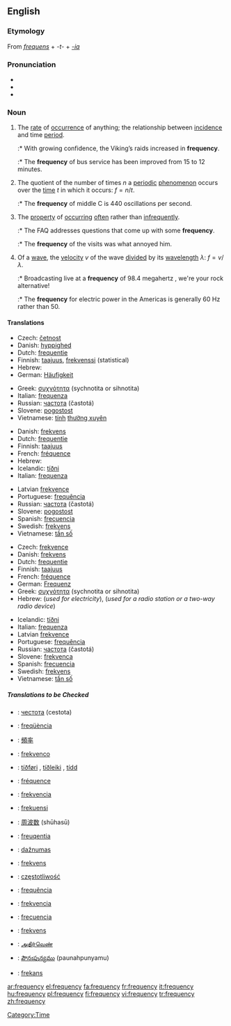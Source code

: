 ==English==
{{wikipedia}}

===Etymology===
From {{L.}} ''[[frequens]]'' + ''-t-'' + ''[[-ia]]''

===Pronunciation===
*{{AHD|frĕʹkwən-sē}}
*{{IPA|/ˈfriːkwənsi/}}
*{{SAMPA|/"fri:kw@nsi/}}

===Noun===
{{en-noun|frequenc|ies}}

# {{uncountable}} The [[rate]] of [[occurrence]] of anything; the relationship between [[incidence]] and time [[period]].
#:* With growing confidence, the Viking’s raids increased in '''frequency'''.
#:* The '''frequency''' of bus service has been improved from 15 to 12 minutes.
# {{context|metrology|countable}} The quotient of the number of times ''n'' a [[periodic]] [[phenomenon]] occurs over the [[time]] ''t'' in which it occurs: <math>f = n / t</math>.
#:* The '''frequency''' of middle C is 440 oscillations per second.
# {{uncountable}} The [[property]] of [[occur]]ring [[often]] rather than [[infrequently]].
#:* The FAQ addresses questions that come up with some '''frequency'''.
#:* The '''frequency''' of the visits was what annoyed him.
# {{context|physical sciences|countable}} Of a [[wave]], the [[velocity]] ''v'' of the wave [[divide]]d by its [[wavelength]] <math>\lambda</math>: <math>f = v / \lambda</math>.
#:* Broadcasting live at a '''frequency''' of 98.4 megahertz<!--fictional station-->, we're your rock alternative!
#:* The '''frequency''' for electric power in the Americas is generally 60 Hz rather than 50.

[[Category:Time]]

====Translations====
{{trans-top|rate of occurrence of anything}}
*Czech: [[četnost]] {{n}}
*Danish: [[hyppighed]] {{n}}
*Dutch: [[frequentie]] {{f}}
*Finnish: [[taajuus]], [[frekvenssi]] (statistical)
*Hebrew: {{he-translation|תדירות|tedirút}} {{f}}
*German: [[Häufigkeit]] {{f}}
{{trans-mid}}
*Greek: [[συχνότητα]] (sychnotita or sihnotita) {{f}}
*Italian: [[frequenza]] {{f}}
*Russian: [[частота]] (častotá) {{f}}
*Slovene: [[pogostost]] {{f}}
*Vietnamese: [[tính]] [[thường xuyên]]
{{trans-bottom}}

{{trans-top|number of occurrences over the time}}
*Danish: [[frekvens]] {{n}}
*Dutch: [[frequentie]] {{f}}
*Finnish: [[taajuus]]
*French: [[fréquence]] {{f}}
*Hebrew: {{he-translation|תדירות|tedirút}} {{f}}
*Icelandic: [[tíðni]] {{f}}
*Italian: [[frequenza]] {{f}}
{{trans-mid}}
*Latvian [[frekvence]] {{f}}
*Portuguese: [[frequência]] {{f}}
*Russian: [[частота]] (častotá) {{f}}
*Slovene: [[pogostost]] {{f}}
*Spanish: [[frecuencia]] {{f}}
*Swedish: [[frekvens]]
*Vietnamese: [[tần số]]
{{trans-bottom}}

{{trans-top|velocity of a wave divided by its wavelength.}}
*Czech: [[frekvence]] {{f}}
*Danish: [[frekvens]] {{n}}
*Dutch: [[frequentie]] {{f}}
*Finnish: [[taajuus]]
*French: [[fréquence]] {{f}}
*German: [[Frequenz]] {{f}}
*Greek: [[συχνότητα]] (sychnotita or sihnotita) {{f}}
*Hebrew: {{he-translation|תדירות|tedirút}} {{f}} (''used for electricity''), {{he-translation|תדר|téder}} {{m}} (''used for a radio station or a two-way radio device'')
{{trans-mid}}
*Icelandic: [[tíðni]] {{f}}
*Italian: [[frequenza]] {{f}}
*Latvian [[frekvence]] {{f}}
*Portuguese: [[frequência]] {{f}}
*Russian: [[частота]] (častotá) {{f}}
*Slovene: [[frekvenca]] {{f}}
*Spanish: [[frecuencia]] {{f}}
*Swedish: [[frekvens]]
*Vietnamese: [[tần số]]
{{trans-bottom}}

=====Translations to be Checked=====
{{checktrans}}
{{trans-top|Translations to be checked}}
*{{ttbc|Bulgarian}}: [[честота]] (cestota) {{f}}
*{{ttbc|Catalan}}: [[freqüència]] {{f}}
*{{ttbc|Chinese}}: [[頻率]]
*{{ttbc|Esperanto}}: [[frekvenco]]
*{{ttbc|Faroese}}: [[tíðføri]] {{n}}, [[tíðleiki]] {{m}}, [[tídd]] {{f}}
*{{ttbc|French}}: [[fréquence]] {{f}}
*{{ttbc|Hungarian}}: [[frekvencia]] {{f}}
*{{ttbc|Indonesian}}: [[frekuensi]]
*{{ttbc|Japanese}}: [[周波数]] (shūhasū)
{{trans-mid}}
*{{ttbc|Latin}}: [[freuqentia]] {{f}}
*{{ttbc|Lithuanian}}: [[dažnumas]]
*{{ttbc|Norwegian}}: [[frekvens]]
*{{ttbc|Polish}}: [[częstotliwość]] {{m}}
*{{ttbc|Portuguese}}: [[frequência]] {{f}}
*{{ttbc|Slovak}}: [[frekvencia]] {{f}}
*{{ttbc|Spanish}}: [[frecuencia]] {{f}}
*{{ttbc|Swedish}}: [[frekvens]]
*{{ttbc|Tamil}}: [[அதிர்வெண்]]
*{{ttbc|Telugu}}: [[పౌనఃపున్యము]] (paunahpunyamu)
*{{ttbc|Turkish}}: [[frekans]]
{{trans-bottom}}

[[ar:frequency]]
[[el:frequency]]
[[fa:frequency]]
[[fr:frequency]]
[[it:frequency]]
[[hu:frequency]]
[[pl:frequency]]
[[fi:frequency]]
[[vi:frequency]]
[[tr:frequency]]
[[zh:frequency]]